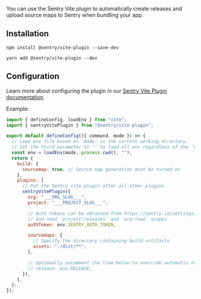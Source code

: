 You can use the Sentry Vite plugin to automatically create releases and upload source maps to Sentry when bundling your app.

## Installation

```npm
npm install @sentry/vite-plugin --save-dev
```

```yarn
yarn add @sentry/vite-plugin --dev
```

## Configuration

Learn more about configuring the plugin in our [Sentry Vite Plugin documentation](https://github.com/getsentry/sentry-javascript-bundler-plugins/tree/main/packages/vite-plugin).

Example:

```javascript {filename:vite.config.js}
import { defineConfig, loadEnv } from "vite";
import { sentryVitePlugin } from "@sentry/vite-plugin";

export default defineConfig(({ command, mode }) => {
  // Load env file based on `mode` in the current working directory.
  // Set the third parameter to '' to load all env regardless of the `VITE_` prefix.
  const env = loadEnv(mode, process.cwd(), "");
  return {
    build: {
      sourcemap: true, // Source map generation must be turned on
    },
    plugins: [
      // Put the Sentry vite plugin after all other plugins
      sentryVitePlugin({
        org: "___ORG_SLUG___",
        project: "___PROJECT_SLUG___",

        // Auth tokens can be obtained from https://sentry.io/settings/account/api/auth-tokens/
        // and need `project:releases` and `org:read` scopes
        authToken: env.SENTRY_AUTH_TOKEN,

        sourcemaps: {
          // Specify the directory containing build artifacts
          assets: "./dist/**",
        },

        // Optionally uncomment the line below to override automatic release name detection
        // release: env.RELEASE,
      }),
    ],
  };
});
```
